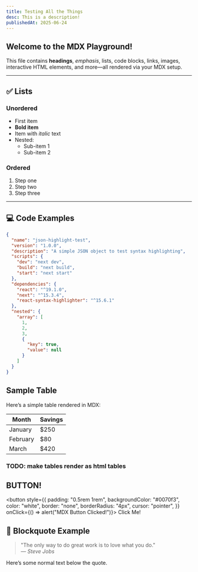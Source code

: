 ```yaml
---
title: Testing All the Things
desc: This is a description!
publishedAt: 2025-06-24
---
```


## Welcome to the MDX Playground!

This file contains **headings**, _emphasis_, lists, code blocks, links, images, interactive HTML elements, and more—all rendered via your MDX setup.

---

## ✅ Lists

### Unordered

- First item
- **Bold item**
- Item with _italic_ text
- Nested:
  - Sub-item 1
  - Sub-item 2

### Ordered

1. Step one
2. Step two
3. Step three

---

## 💻 Code Examples

```json
{
  "name": "json-highlight-test",
  "version": "1.0.0",
  "description": "A simple JSON object to test syntax highlighting",
  "scripts": {
    "dev": "next dev",
    "build": "next build",
    "start": "next start"
  },
  "dependencies": {
    "react": "^19.1.0",
    "next": "^15.3.4",
    "react-syntax-highlighter": "^15.6.1"
  },
  "nested": {
    "array": [
      1,
      2,
      3,
      {
        "key": true,
        "value": null
      }
    ]
  }
}
```

## Sample Table

Here’s a simple table rendered in MDX:

<table>
  <thead>
    <tr>
      <th>Month</th>
      <th>Savings</th>
    </tr>
  </thead>
  <tbody>
    <tr>
      <td>January</td>
      <td>$250</td>
    </tr>
    <tr>
      <td>February</td>
      <td>$80</td>
    </tr>
    <tr>
      <td>March</td>
      <td>$420</td>
    </tr>
  </tbody>
</table>

### TODO: make tables render as html tables

## BUTTON!

<button
  style={{
    padding: "0.5rem 1rem",
    backgroundColor: "#0070f3",
    color: "white",
    border: "none",
    borderRadius: "4px",
    cursor: "pointer",
  }}
  onClick={() => alert("MDX Button Clicked!")}>
  Click Me!
</button>

## 📝 Blockquote Example

> "The only way to do great work is to love what you do."  
> — _Steve Jobs_

Here’s some normal text below the quote.
